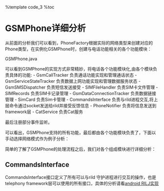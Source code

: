 %template code_3
%toc

= GSMPhone详细分析 =

从前面的分析我们可以看到，PhoneFactory根据实际的网络类型来创建对应的Phone类型，在实例化GSMPhone时，创建与电话功能相关的各个功能模块：

GSMPhone.java

{{{class="brush: java"
    public
    GSMPhone (Context context, CommandsInterface ci, PhoneNotifier notifier, boolean unitTestMode) {
        super(notifier, context, ci, unitTestMode);

        ......

        //设置Phone的类型为GSM
        mCM.setPhoneType(Phone.PHONE_TYPE_GSM);
        //创建电话相关的各个模块
        mCT = new GsmCallTracker(this);
        mSST = new GsmServiceStateTracker (this);
        mSMS = new GsmSMSDispatcher(this, mSmsStorageMonitor, mSmsUsageMonitor);
        mIccFileHandler = new SIMFileHandler(this);
        mIccRecords = new SIMRecords(this);
        mDataConnectionTracker = new GsmDataConnectionTracker (this);
        mIccCard = new SimCard(this);
        ......
        mStkService = CatService.getInstance(mCM, mIccRecords, mContext, mIccFileHandler, mIccCard);
        //注册事件响应
        mCM.registerForAvailable(this, EVENT_RADIO_AVAILABLE, null);
        mIccRecords.registerForRecordsLoaded(this, EVENT_SIM_RECORDS_LOADED, null);
        mCM.registerForOffOrNotAvailable(this, EVENT_RADIO_OFF_OR_NOT_AVAILABLE, null);
        mCM.registerForOn(this, EVENT_RADIO_ON, null);
        mCM.setOnUSSD(this, EVENT_USSD, null);
        mCM.setOnSuppServiceNotification(this, EVENT_SSN, null);
        mSST.registerForNetworkAttached(this, EVENT_REGISTERED_TO_NETWORK, null);

        ......
        //Change the system property
        SystemProperties.set(TelephonyProperties.CURRENT_ACTIVE_PHONE,
                new Integer(Phone.PHONE_TYPE_GSM).toString());
    }
}}}

可以看到GSMPhone的实现方式非常精妙，将电话各个功能模块化,由各个模块负责具体的功能:
- GsmCallTracker            负责通话功能实现和管理通话状态
- GsmServiceStateTracker    负责数据上网功能实现和管理数据服务状态
- GsmSMSDispatcher          负责短信发送接受
- SIMFileHandler            负责SIM卡文件管理
- SIMRecords                负责SIM卡记录管理
- GsmDataConnectionTracker  负责数据链接管理
- SimCard                   负责Sim卡管理 
- CommandsInterface         负责与rild进程交互,将上层命令通过socket发送给rild并接受反馈信息
- PhoneNotifier             负责将信息发送到framework层
- CatService                负责Cat服务

最后注册部分事件监听。

可以看出，GSMPhone支持的所有功能，最后都由各个功能模块负责了，下面以手动选择网络模式作为例子分析：
{{{class="brush: java"
    public void
    selectNetworkManually(OperatorInfo network,
            Message response) {
        //将参数重新封装为NetworkSelectiMessage对象
        NetworkSelectMessage nsm = new NetworkSelectMessage();
        nsm.message = response; //保存最初的请求Message
        nsm.operatorNumeric = network.getOperatorNumeric();
        nsm.operatorAlphaLong = network.getOperatorAlphaLong();

        
        //GSMPhone本身也是一个handler，这里创建了一个EVENT_SET_NETWORK_MANUAL_COMPLETE,将请求再次封装，再次封装的原因，下面会解释。
        Message msg = obtainMessage(EVENT_SET_NETWORK_MANUAL_COMPLETE, nsm);
        //将请求通过CommandsInterface对象发送出去
        mCM.setNetworkSelectionModeManual(network.getOperatorNumeric(), msg);
    }
    //GSMPhone自身对EVENT_SET_NETWORK_MANUAL_COMPLETE事件进行处理
    @Override
    public void handleMessage (Message msg) {
        AsyncResult ar;
        Message onComplete;

        switch (msg.what) {
            ......
            // handle the select network completion callbacks.
            case EVENT_SET_NETWORK_MANUAL_COMPLETE:
            case EVENT_SET_NETWORK_AUTOMATIC_COMPLETE:
                //具体的处理
                handleSetSelectNetwork((AsyncResult) msg.obj);
                break;

            ......
             default:
                 super.handleMessage(msg);
        }
    }
     
    private void handleSetSelectNetwork(AsyncResult ar) {
        // look for our wrapper within the asyncresult, skip the rest if it
        // is null.
        if (!(ar.userObj instanceof NetworkSelectMessage)) {
            if (LOCAL_DEBUG) Log.d(LOG_TAG, "unexpected result from user object.");
            return;
        }

        NetworkSelectMessage nsm = (NetworkSelectMessage) ar.userObj;

        // found the object, now we send off the message we had originally
        // attached to the request.
        if (nsm.message != null) {
            //将最初的Message发送出去
            AsyncResult.forMessage(nsm.message, ar.result, ar.exception);
            nsm.message.sendToTarget();
        }

        //这里我们会看到系统对该请求再次封装的原因：因为系统需要保存网络信息。如果对处理结果不感兴趣，也就无需多次封装了。
        // open the shared preferences editor, and write the value.
        // nsm.operatorNumeric is "" if we're in automatic.selection.
        SharedPreferences sp = PreferenceManager.getDefaultSharedPreferences(getContext());
        SharedPreferences.Editor editor = sp.edit();
        editor.putString(NETWORK_SELECTION_KEY, nsm.operatorNumeric);
        editor.putString(NETWORK_SELECTION_NAME_KEY, nsm.operatorAlphaLong);

        // commit and log the result.
        if (! editor.commit()) {
            Log.e(LOG_TAG, "failed to commit network selection preference");
        }

    }
}}}


简单的了解了GSMPhone的处理流程之后，我们对各个组成模块进行详细分析：

== CommandsInterface ==
CommandsInterface接口定义了所有可以与rild 守护进程进行交互的操作，也是telephony framework层可以使用的所有接口，具体的分析请看[[android_rilj|android RILJ实现]]
